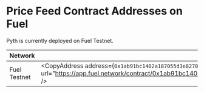 
# Price Feed Contract Addresses on Fuel

Pyth is currently deployed on Fuel Testnet.

| Network      | Contract address                                                                                                                                                                                          |
| ------------ | --------------------------------------------------------------------------------------------------------------------------------------------------------------------------------------------------------- |
| Fuel Testnet | <CopyAddress address={`0x1ab91bc1402a187055d3e827017ace566a103ce2a4126517da5d656d6a436aea`} url="https://app.fuel.network/contract/0x1ab91bc1402a187055d3e827017ace566a103ce2a4126517da5d656d6a436aea" /> |
